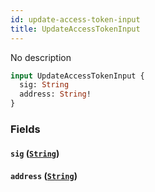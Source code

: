 ```yaml
---
id: update-access-token-input
title: UpdateAccessTokenInput
---
```



No description

```graphql
input UpdateAccessTokenInput {
  sig: String
  address: String!
}
```


### Fields

#### `sig` ([`String`](../../references/scalars/string))




#### `address` ([`String`](../../references/scalars/string))






